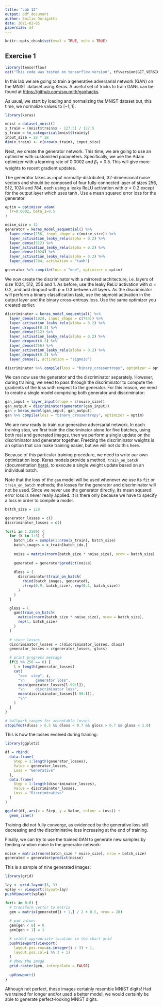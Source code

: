 ```yaml
---
title: "Lab 12"
output: pdf_document
author: Emilio Dorigatti
date: 2021-02-05
papersize: a4
---
```


```r
knitr::opts_chunk$set(eval = TRUE, echo = TRUE)
```

## Exercise 1


```r
library(tensorflow)
cat("This code was tested on tensorflow version", tf$version$GIT_VERSION)
```

In this lab we are going to train a generative adversarial network (GAN) on the MNIST dataset using Keras. A useful set of tricks to train GANs can be found at [https://github.com/soumith/ganhacks](https://github.com/soumith/ganhacks).

As usual, we start by loading and normalizing the MNIST dataset but, this time, we normalize values to $[-1, 1]$.

```r
library(keras)

mnist = dataset_mnist()
x_train = (mnist$train$x - 127.5) / 127.5
y_train = to_categorical(mnist$train$y)
input_size = 28 * 28
dim(x_train) <- c(nrow(x_train), input_size)
```

Next, we create the generator network. This time, we are going to use an optimizer with customized parameters. Specifically, we use the Adam optimizer with a learning rate of 0.0002 and $\beta_1=0.5$. This will give more weights to recent gradient updates.

The generator takes as input normally-distributed, 32-dimensional noise vectors and should be composed of four fully-connected layer of sizes 256, 512, 1024 and 784, each using a leaky ReLU activation with $\alpha=0.2$ except for the output layer which uses $\tanh$. Use a mean squared error loss for the generator.

```r
optim = optimizer_adam(
  lr=0.0002, beta_1=0.5
)

noise_size = 32
generator = keras_model_sequential() %>%
  layer_dense(256, input_shape = c(noise_size)) %>%
  layer_activation_leaky_relu(alpha = 0.2) %>%
  layer_dense(512) %>%
  layer_activation_leaky_relu(alpha = 0.2) %>%
  layer_dense(1024) %>%
  layer_activation_leaky_relu(alpha = 0.2) %>%
  layer_dense(784, activation = "tanh")

generator %>% compile(loss = "mse", optimizer = optim)
```

We now create the discriminator with a mirrored architecture, i.e. layers of size 1024, 512, 256 and 1. As before, use the leaky ReLU activation with $\alpha=0.2$, and add dropout with $p=0.3$ between all layers. As the discriminator will perform a binary classification task, use the sigmoid activation in the output layer and the binary cross-entropy loss. Use the same optimizer you created earlier.

```r
discriminator = keras_model_sequential() %>%
  layer_dense(1024, input_shape = c(784)) %>%
  layer_activation_leaky_relu(alpha = 0.2) %>%
  layer_dropout(0.3) %>%
  layer_dense(512) %>%
  layer_activation_leaky_relu(alpha = 0.2) %>%
  layer_dropout(0.3) %>%
  layer_dense(256) %>%
  layer_activation_leaky_relu(alpha = 0.2) %>%
  layer_dropout(0.3) %>%
  layer_dense(1, activation = "sigmoid")

discriminator %>% compile(loss = "binary_crossentropy", optimizer = optim)
```

We can now use the generator and the discriminator separately. However, during training, we need to pass through the discriminator to compute the gradients of the loss with respect to the generator. For this reason, we need to create a single model comprising both generator and discriminator:

```r
gan_input = layer_input(shape = c(noise_size))
gan_output = discriminator(generator(gan_input))
gan = keras_model(gan_input, gan_output)
gan %>% compile(loss = "binary_crossentropy", optimizer = optim)
```

We are now ready to train our generative adversarial network. In each training step, we first train the discriminator alone for five batches, using both real and generated images, then we perform a single update on the discriminator and generator together. Freezing the discriminator weights is an option that can make training easier, but we will not do this here. 

Because of this particular training procedure, we need to write our own optimization loop. Keras models provide a method, `train_on_batch` (documentation [here](https://keras.rstudio.com/reference/train_on_batch.html)), to execute a single weight update based on an individual batch. 

Note that the loss of the `gan` model will be used whenever we use its `fit` or `train_on_batch` methods; the losses for the generator and discriminator will not be used. Since we never use the generator directly, its mean squared error loss is never really applied. It is there only because we have to specify a loss in order to compile a model.

```r
batch_size = 128

generator_losses = c()
discriminator_losses = c()

for(i in 1:2500) {
  for (k in 1:5) {
    batch_idx = sample(1:nrow(x_train), batch_size)
    batch_images = x_train[batch_idx,]
    
    noise = matrix(rnorm(batch_size * noise_size), nrow = batch_size)
  
    generated = generator$predict(noise)
    
    dloss = (
      discriminator$train_on_batch(
        rbind(batch_images, generated),
        c(rep(0.9, batch_size), rep(0.1, batch_size))
      )
    )
  }

  gloss = (
    gan$train_on_batch(
      matrix(rnorm(batch_size * noise_size), nrow = batch_size),
      rep(1, batch_size)
    )
  )
  
  # store losses
  discriminator_losses = c(discriminator_losses, dloss)
  generator_losses = c(generator_losses, gloss)

  # print progress message
  if(i %% 250 == 0) {
    l = length(generator_losses)
    cat(
      "===  step", i,
      "\n     generator loss",
      mean(generator_losses[l-99:l]),
      "\n     discriminator loss",
      mean(discriminator_losses[l-99:l]),
      "\n"
    )
  }
}

# ballpark ranges for acceptable losses
stopifnot(dloss > 0.5 && dloss < 0.7 && gloss > 0.7 && gloss < 1.0)
```

This is how the losses evolved during training:

```r
library(ggplot2)

df = rbind(
  data.frame(
    Step = 1:length(generator_losses),
    Value = generator_losses,
    Loss = "Generative"
  ),
  data.frame(
    Step = 1:length(discriminator_losses),
    Value = discriminator_losses,
    Loss = "Discriminative"
  )
)

ggplot(df, aes(x = Step, y = Value, colour = Loss)) +
  geom_line()
```

Training did not fully converge, as evidenced by the generative loss still decreasing and the discriminative loss increasing at the end of training.

Finally, we can try to use the trained GAN to generate new samples by feeding random noise to the generator network:

```r
noise = matrix(rnorm(batch_size * noise_size), nrow = batch_size)
generated = generator$predict(noise)
```

This is a sample of nine generated images:

```r
library(grid)

lay <- grid.layout(3, 3)
vplay <- viewport(layout=lay)
pushViewport(vplay)

for(i in 0:8) {
  # transform vector to matrix
  gen = matrix(generated[i + 1,] / 2 + 0.5, nrow = 28)
  
  # pad values
  gen[gen < 0] = 0
  gen[gen > 1] = 1

  # select appropriate location in the chart grid
  pushViewport(viewport(
    layout.pos.row=as.integer(i / 3) + 1,
    layout.pos.col=i %% 3 + 1)
  )
  # show the image
  grid.raster(gen, interpolate = FALSE)
  
  upViewport()
}
```


Although not perfect, these images certainly resemble MNIST digits! Had we trained for longer and/or used a better model, we would certainly be able to generate perfect-looking MNIST digits.
